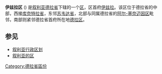 {{expand|time=2009-11-29T03:52:07+00:00}}
{{unreferenced|time=2009-11-29T03:52:07+00:00}}
'''伊兹拉区''' ({{lang-ar|'''منطقة ازرع'''}}) 是[[叙利亚|叙利亚]][[德拉省|德拉省]]下辖的一个[[叙利亚的区|区]]，区首府[[伊兹拉|伊兹拉]]。该区位于德拉省的中部，西接[[库奈特拉省|库奈特拉省]]，东邻[[苏韦达省|苏韦达省]]，北部与同属德拉省的[[阿尔-塞奈迈因区|阿尔-塞奈迈因区]]毗邻，南部则紧邻德拉省首府所在地[[德拉区|德拉区]]。

==参见==
*[[叙利亚行政区划|叙利亚行政区划]]
*[[叙利亚的区|叙利亚的区]]

[[Category:德拉省區份|Category:德拉省區份]]

{{Syria-geo-stub}}